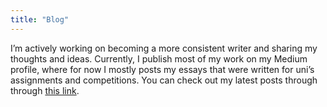 ```yaml
---
title: "Blog"
---
```


I'm actively working on becoming a more consistent writer and sharing my thoughts and ideas. Currently, I publish most of my work on my Medium profile, where for now I mostly posts my essays that were written for uni's assignments and competitions. You can check out my latest posts through through [this link](https://medium.com/@mariaadeliawidijanto).

<!-- ```{=html} -->
<!-- <div  style="margin: 30px; text-align: center;"> -->
<!-- <a class="btn btn-primary" href="https://www.marvinschmitt.com/blog/website-tutorial-quarto/" role="button" target="_blank" style="padding: 15px 30px;">View the tutorial for this template (+ download link)</a> -->
<!-- </div> -->
<!-- ``` -->
